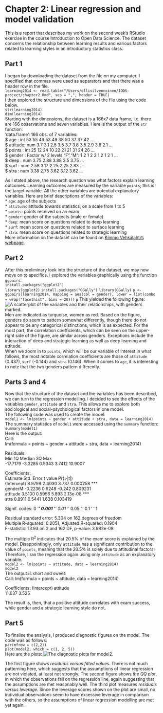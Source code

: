 # Chapter 2: Linear regression and model validation

This is a report that describes my work on the second week's RStudio exercise in the course Introduction to Open Data Science. The dataset concerns the relationship between learning results and various factors related to learning styles in an introductory statistics class.

## Part 1  
I began by downloading the dataset from the file on my computer. I specified that commas were used as separators and that there was a header row in the file.  
`learning2014 <- read.table("/Users/ollisilvennoinen/IODS-project/chapter2.Rmd", sep = ",", header = TRUE)`  
I then explored the structure and dimensions of the file using the code below.  
`str(learning2014)`  
`dim(learning2014)`  
Starting with the dimensions, the dataset is a 166x7 data frame, i.e. there are 166 observations and seven variables. Here is the output of the `str` function:  
'data.frame':	166 obs. of  7 variables:  
 $ age     : int  53 55 49 53 49 38 50 37 37 42 ...  
 $ attitude: num  3.7 3.1 2.5 3.5 3.7 3.8 3.5 2.9 3.8 2.1 ...  
 $ points  : int  25 12 24 10 22 21 21 31 24 26 ...  
 $ gender  : Factor w/ 2 levels "F","M": 1 2 1 2 2 1 2 1 2 1 ...  
 $ deep    : num  3.75 2.88 3.88 3.5 3.75 ...  
 $ surf    : num  2.58 3.17 2.25 2.25 2.83 ...  
 $ stra    : num  3.38 2.75 3.62 3.12 3.62 ...  
 
As I stated above, the research question was what factors explain learning outcomes. Learning outcomes are measured by the variable `points`; this is the target variable. All the other variables are potential explanatory variables. Here are brief descriptions of the variables:  
* `age`: age of the subjects  
* `attitude`: attitude towards statistics, on a scale from 1 to 5  
* `points`: points received on an exam  
* `gender`: gender of the subjects (male or female)  
* `deep`: mean score on questions related to deep learning  
* `surf`: mean score on questions related to surface learning  
* `stra`: mean score on questions related to strategic learning    
More information on the dataset can be found on [Kimmo Vehkalahti's webpage](http://www.helsinki.fi/~kvehkala/JYTmooc/JYTOPKYS3-meta.txt).  

## Part 2  
After this preliminary look into the structure of the dataset, we may now move on to specifics. I explored the variables graphically using the function `ggpairs`:  
`install.packages("ggplot2")`  
`library(ggplot2)` 
`install.packages("GGally")` 
`library(GGally)` 
`p <- ggpairs(learning2014, mapping = aes(col = gender), lower = list(combo = wrap("facethist", bins = 20)))` 
`p` 
This yielded the following figure:  
![A scatterplot of the variables and their relationships, with genders marked.](/Users/ollisilvennoinen/IODS-project/data/Ch2ggpairs.png)  
Men are indicated as turquoise, women as red. Based on the figure, genders do seem to pattern somewhat differently, though there do not appear to be any categorical distinctions, which is as expected. For the most part, the correlation coefficients, which can be seen on the upper-right side of the figure, are similar across genders. Exceptions include the interaction of deep and strategic learning as well as deep learning and attitude.  
When we zoom in to `points`, which will be our variable of interest in what follows, the most notable correlation coefficients are those of `attitude` (0.437), `surf` (-0.144) and `stra` (0.146). When it comes to `age`, it is interesting to note that the two genders pattern differently.   

## Parts 3 and 4  
Now that the structure of the dataset and the variables has been described, we can turn to the regression modelling. I decided to see the effects of the variables `gender`, `attitude` and `stra`. This allows me to explore both sociological and social-psychological factors in one model.  
The following code was used to create the model:  
`model1 <- lm(points ~ gender + attitude + stra, data = learning2014)`  
The summary statistics of `model1` were accessed using the `summary` function:  
`summary(model1)`  
Here is the output:  
Call:  
lm(formula = points ~ gender + attitude + stra, data = learning2014)  
  
Residuals:  
      Min       1Q   Median       3Q      Max    
-17.7179  -3.3285   0.5343   3.7412  10.9007    
  
Coefficients:  
            Estimate Std. Error t value Pr(>|t|)    
(Intercept)   8.9798     2.4030   3.737 0.000258 ***  
genderM      -0.2236     0.9248  -0.242 0.809231  
attitude      3.5100     0.5956   5.893 2.13e-08 ***  
stra          0.8911     0.5441   1.638 0.103419  
  
Signif. codes:  0 ‘***’ 0.001 ‘**’ 0.01 ‘*’ 0.05 ‘.’ 0.1 ‘ ’ 1  
 
Residual standard error: 5.304 on 162 degrees of freedom  
Multiple R-squared:  0.2051,	Adjusted R-squared:  0.1904  
F-statistic: 13.93 on 3 and 162 DF,  p-value: 3.982e-08  

The multiple R^2^ indicates that 20.5% of the exam score is explained by the model. Disappointingly, only `attitude` has a significant contribution to the value of `points`, meaning that the 20.5% is solely due to attitudinal factors. Therefore, I ran the regression again using only `attitude` as an explanatory variable.  
`model2 <- lm(points ~ attitude, data = learning2014)`  
`model2`  
The output is short and sweet:  
Call:
lm(formula = points ~ attitude, data = learning2014)

Coefficients:
(Intercept)     attitude  
     11.637        3.525  
     
The result is, then, that a positive attitude correlates with exam success, while gender and a strategic learning style do not.

## Part 5  
To finalise the analysis, I produced diagnostic figures on the model. The code was as follows:  
`par(mfrow = c(2,2))`  
`plot(model2, which = c(1, 2, 5))`  
Here are the plots:
![The diagnostic plots for `model2`.](/Users/ollisilvennoinen/IODS-project/data/Ch2diagnostic.png)

The first figure shows *residuals versus fitted values*. There is not much patterning here, which suggests that the assumptions of linear regression are not violated, at least not strongly. The second figure shows *the QQ plot*, in which the observations fall on the regression line, again suggesting that the assumptions are met reasonably well. The third plot measures *residuals versus leverage*. Since the leverage scores shown on the plot are small, no individual observations seem to have excessive leverage in comparison with the others, so the assumptions of linear regression modelling are met yet again.
